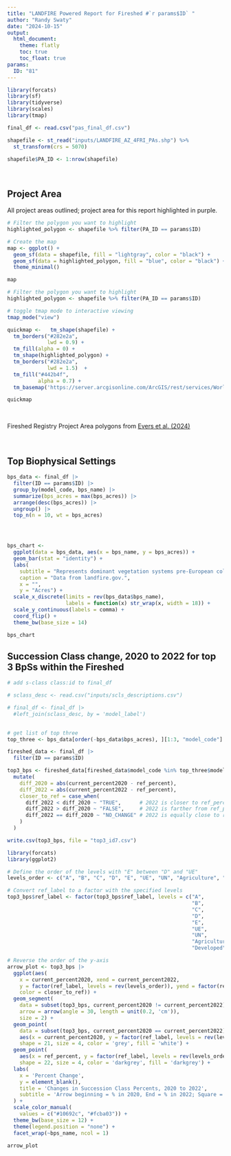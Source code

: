 ```yaml
---
title: "LANDFIRE Powered Report for Fireshed #`r params$ID` "
author: "Randy Swaty"
date: "2024-10-15"
output:
  html_document:
    theme: flatly
    toc: true
    toc_float: true
params:
  ID: "81"
---
```


<style type="text/css">
.main-container {
  max-width: 100% !important;
  margin: auto;
}
</style>


```r

library(forcats)
library(sf)
library(tidyverse)
library(scales)
library(tmap)

final_df <- read.csv("pas_final_df.csv")

shapefile <- st_read("inputs/LANDFIRE_AZ_4FRI_PAs.shp") %>% 
  st_transform(crs = 5070) 

shapefile$PA_ID <- 1:nrow(shapefile)

```

<br>

## Project Area

All project areas outlined; project area for this report highlighted in purple.

```r

# Filter the polygon you want to highlight
highlighted_polygon <- shapefile %>% filter(PA_ID == params$ID)

# Create the map
map <- ggplot() +
  geom_sf(data = shapefile, fill = "lightgray", color = "black") +
  geom_sf(data = highlighted_polygon, fill = "blue", color = "black") +
  theme_minimal()

map
```


```r


# Filter the polygon you want to highlight
highlighted_polygon <- shapefile %>% filter(PA_ID == params$ID)

# toggle tmap mode to interactive viewing
tmap_mode("view")

quickmap <-   tm_shape(shapefile) +
  tm_borders("#282e2a",
             lwd = 0.9) +
  tm_fill(alpha = 0) +
  tm_shape(highlighted_polygon) +
  tm_borders("#282e2a",
             lwd = 1.5)  +
  tm_fill("#442b4f",
          alpha = 0.7) +
  tm_basemap('https://server.arcgisonline.com/ArcGIS/rest/services/World_Topo_Map/MapServer/tile/{z}/{y}/{x}') 

quickmap
```

<br>

Fireshed Registry Project Area polygons from [Evers et al. (2024)](https://www.fs.usda.gov/rds/archive/catalog/RDS-2020-0054-3){target="blank"}

<br>


## Top Biophysical Settings


```r

bps_data <- final_df |>
  filter(ID == params$ID) |>
  group_by(model_code, bps_name) |>
  summarize(bps_acres = max(bps_acres)) |>
  arrange(desc(bps_acres)) |>
  ungroup() |>
  top_n(n = 10, wt = bps_acres) 




bps_chart <- 
  ggplot(data = bps_data, aes(x = bps_name, y = bps_acres)) +
  geom_bar(stat = "identity") +
  labs(
    subtitle = "Represents dominant vegetation systems pre-European colonization",
    caption = "Data from landfire.gov.",
    x = "",
    y = "Acres") +
  scale_x_discrete(limits = rev(bps_data$bps_name),
                   labels = function(x) str_wrap(x, width = 18)) +
  scale_y_continuous(labels = comma) +
  coord_flip() +
  theme_bw(base_size = 14)

bps_chart

```




## Succession Class change, 2020 to 2022 for top 3 BpSs within the Fireshed

```r

# add s-class class:id to final_df

# sclass_desc <- read.csv("inputs/scls_descriptions.csv")

# final_df <- final_df |>
  #left_join(sclass_desc, by = 'model_label')
  

# get list of top three
top_three <- bps_data[order(-bps_data$bps_acres), ][1:3, "model_code"]

fireshed_data <- final_df |>
  filter(ID == params$ID) 

top3_bps <- fireshed_data[fireshed_data$model_code %in% top_three$model_code, ] |>
  mutate(
    diff_2020 = abs(current_percent2020 - ref_percent),
    diff_2022 = abs(current_percent2022 - ref_percent),
    closer_to_ref = case_when(
      diff_2022 < diff_2020 ~ "TRUE",      # 2022 is closer to ref_percent than 2020
      diff_2022 > diff_2020 ~ "FALSE",     # 2022 is farther from ref_percent than 2020
      diff_2022 == diff_2020 ~ "NO_CHANGE" # 2022 is equally close to ref_percent as 2020
    )
  )

write.csv(top3_bps, file = "top3_id7.csv")

library(forcats)
library(ggplot2)

# Define the order of the levels with "E" between "D" and "UE"
levels_order <- c("A", "B", "C", "D", "E", "UE", "UN", "Agriculture", "Developed")

# Convert ref_label to a factor with the specified levels
top3_bps$ref_label <- factor(top3_bps$ref_label, levels = c("A", 
                                                            "B", 
                                                            "C", 
                                                            "D", 
                                                            "E", 
                                                            "UE", 
                                                            "UN", 
                                                            "Agriculture", 
                                                            "Developed"), ordered = T)

# Reverse the order of the y-axis
arrow_plot <- top3_bps |> 
  ggplot(aes(
    x = current_percent2020, xend = current_percent2022, 
    y = factor(ref_label, levels = rev(levels_order)), yend = factor(ref_label, levels = rev(levels_order)),
    color = closer_to_ref)) +
  geom_segment(
    data = subset(top3_bps, current_percent2020 != current_percent2022),
    arrow = arrow(angle = 30, length = unit(0.2, 'cm')),
    size = 2) +
  geom_point(
    data = subset(top3_bps, current_percent2020 == current_percent2022),
    aes(x = current_percent2020, y = factor(ref_label, levels = rev(levels_order))),
    shape = 21, size = 4, color = 'grey', fill = 'white') +
  geom_point(
    aes(x = ref_percent, y = factor(ref_label, levels = rev(levels_order))),
    shape = 22, size = 4, color = 'darkgrey', fill = 'darkgrey') +
  labs(
    x = 'Percent Change', 
    y = element_blank(),
    title = 'Changes in Succession Class Percents, 2020 to 2022',
    subtitle = 'Arrow beginning = % in 2020, End = % in 2022; Square = Reference %, Circle = No Change'
  ) +
  scale_color_manual(
    values = c("#10692c", "#fcba03")) +
  theme_bw(base_size = 12) + 
  theme(legend.position = "none") +
  facet_wrap(~bps_name, ncol = 1) 

arrow_plot



```

